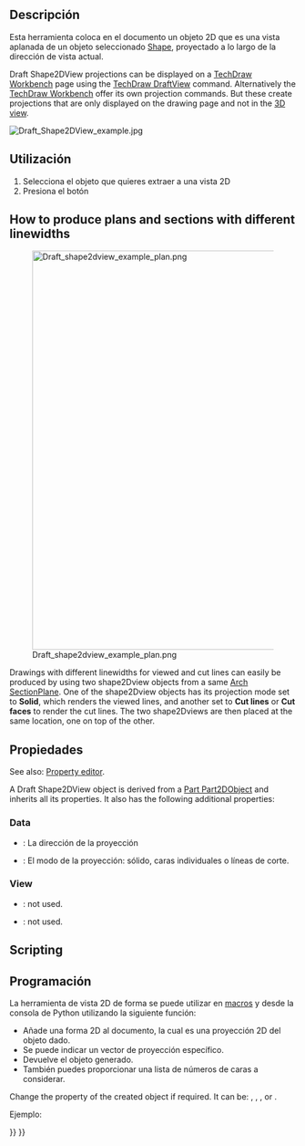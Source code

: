 <languages/>

{{Docnav
|[[Draft_FlipDimension|FlipDimension]]
|[[Draft_SelectPlane|SelectPlane]]
|[[Draft_Workbench|Draft]]
|IconL=Draft_FlipDimension.svg
|IconR=Draft_SelectPlane.svg
|IconC=Workbench_Draft.svg
}}

<div class="mw-translate-fuzzy">
{{GuiCommand/es
|Name=Draft Shape2DView
|Name/es=Draft Shape2DView
|MenuLocation=Boceto → Vista de forma 2D
|Workbenches=[[Draft_Workbench/es|Boceto]], [[Arch_Workbench/es|Arquitectura]]
}}
</div>

<span id="Description"></span>
==Descripción==

<div class="mw-translate-fuzzy">
Esta herramienta coloca en el documento un objeto 2D que es una vista aplanada de un objeto seleccionado [[Part_Workbench/es|Shape]], proyectado a lo largo de la dirección de vista actual.
</div>

Draft Shape2DView projections can be displayed on a [[TechDraw_Workbench|TechDraw Workbench]] page using the [[TechDraw_DraftView|TechDraw DraftView]] command. Alternatively the [[TechDraw_Workbench|TechDraw Workbench]] offer its own projection commands. But these create projections that are only displayed on the drawing page and not in the [[3D_view|3D view]].

[[Image:Draft_Shape2DView_example.jpg]]
{{Caption|Projection of solid shapes onto the XY plane}}

<span id="Usage"></span>
==Utilización==

<div class="mw-translate-fuzzy">
# Selecciona el objeto que quieres extraer a una vista 2D
# Presiona el botón {{KEY|[[Image:Draft Shape2DView.png|16px]] [[Draft Shape2DView/es|Vista de forma 2D]]}}
</div>

==How to produce plans and sections with different linewidths==

[[Image:Draft_shape2dview_example_plan.png|700px]]

Drawings with different linewidths for viewed and cut lines can easily be produced by using two shape2Dview objects from a same [[Arch_SectionPlane|Arch SectionPlane]]. One of the shape2Dview objects has its projection mode set to '''Solid''', which renders the viewed lines, and another set to '''Cut lines''' or '''Cut faces''' to render the cut lines. The two shape2Dviews are then placed at the same location, one on top of the other.

<span id="Properties"></span>
==Propiedades==

See also: [[Property_editor|Property editor]].

A Draft Shape2DView object is derived from a [[Part_Part2DObject|Part Part2DObject]] and inherits all its properties. It also has the following additional properties:

===Data===

{{TitleProperty|Draft}}

<div class="mw-translate-fuzzy">
* {{PropertyData|Projection}}: La dirección de la proyección
* {{PropertyData|Projection Mode}}: El modo de la proyección: sólido, caras individuales o líneas de corte.
</div>

===View===

{{TitleProperty|Draft}}

* {{PropertyView|Pattern|Enumeration}}: not used.
* {{PropertyView|Pattern Size|Float}}: not used.

==Scripting==

<div class="mw-translate-fuzzy">
==Programación==
</div>

<div class="mw-translate-fuzzy">
La herramienta de vista 2D de forma se puede utilizar en [[macros/es|macros]] y desde la consola de Python utilizando la siguiente función:
</div>

{{Code|code=
shape2dview = make_shape2dview(baseobj, projectionVector=None, facenumbers=[])
}}

<div class="mw-translate-fuzzy">
* Añade una forma 2D al documento, la cual es una proyección 2D del objeto dado. 
* Se puede indicar un vector de proyección específico. 
* Devuelve el objeto generado.
* También puedes proporcionar una lista de números de caras a considerar.
</div>

Change the {{incode|ProjectionMode}} property of the created object if required. It can be: {{incode|"Solid"}}, {{incode|"Individual Faces"}}, {{incode|"Cutlines"}}, {{incode|"Cutfaces"}} or {{incode|"Solid faces"}}.

Ejemplo:

{{Code|code=
import FreeCAD as App
import Draft

doc = App.newDocument()

box = doc.addObject("Part::Box", "Box")
box.Length = 2300
box.Width = 500
box.Height = 1000

shape1 = Draft.make_shape2dview(box)

shape2 = Draft.make_shape2dview(box, App.Vector(1, -1, 1))

shape3 = Draft.make_shape2dview(box, App.Vector(-1, 1, 1), [0, 5])
shape3.ProjectionMode = "Individual Faces"

doc.recompute()
}}


{{Docnav
|[[Draft_FlipDimension|FlipDimension]]
|[[Draft_SelectPlane|SelectPlane]]
|[[Draft_Workbench|Draft]]
|IconL=Draft_FlipDimension.svg
|IconR=Draft_SelectPlane.svg
|IconC=Workbench_Draft.svg
}}

{{Draft Tools navi{{#translation:}}}}
{{Userdocnavi{{#translation:}}}}